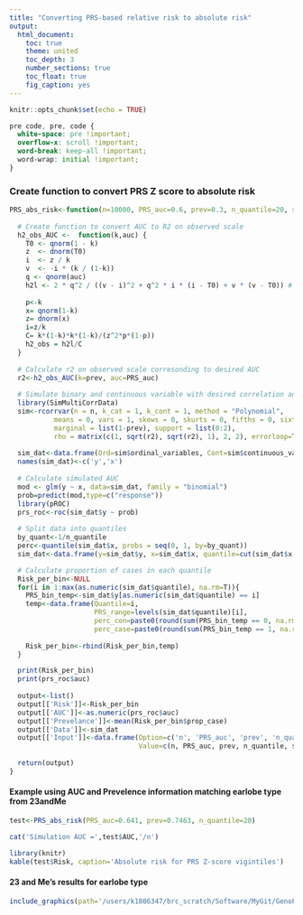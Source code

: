 ---
title: "Converting PRS-based relative risk to absolute risk"
output: 
  html_document:
    toc: true
    theme: united
    toc_depth: 3
    number_sections: true
    toc_float: true
    fig_caption: yes
---

```{r setup, include=FALSE}
knitr::opts_chunk$set(echo = TRUE)
```

<style>
p.caption {
  font-size: 1.5em;
}
</style>

```{css, echo=F}
pre code, pre, code {
  white-space: pre !important;
  overflow-x: scroll !important;
  word-break: keep-all !important;
  word-wrap: initial !important;
}
```

### Create function to convert PRS Z score to absolute risk 

```{r}
PRS_abs_risk<-function(n=10000, PRS_auc=0.6, prev=0.3, n_quantile=20, seed=1){
  
  # Create function to convert AUC to R2 on observed scale
  h2_obs_AUC <-  function(k,auc) {
    T0 <- qnorm(1 - k)
    z  <- dnorm(T0)
    i  <- z / k
    v  <- -i * (k / (1-k))
    q <- qnorm(auc)
    h2l <- 2 * q^2 / ((v - i)^2 + q^2 * i * (i - T0) + v * (v - T0)) # eq 4
    
    p<-k
    x= qnorm(1-k)
    z= dnorm(x)
    i=z/k
    C= k*(1-k)*k*(1-k)/(z^2*p*(1-p))
    h2_obs = h2l/C
  }
  
  # Calculate r2 on observed scale corresonding to desired AUC
  r2<-h2_obs_AUC(k=prev, auc=PRS_auc)
  
  # Simulate binary and continuous variable with desired correlation and prevelance
  library(SimMultiCorrData)
  sim<-rcorrvar(n = n, k_cat = 1, k_cont = 1, method = "Polynomial",
           means = 0, vars = 1, skews = 0, skurts = 0, fifths = 0, sixths = 0,
           marginal = list(1-prev), support = list(0:2),
           rho = matrix(c(1, sqrt(r2), sqrt(r2), 1), 2, 2), errorloop=T, seed=seed)
  
  sim_dat<-data.frame(Ord=sim$ordinal_variables, Cont=sim$continuous_variables)
  names(sim_dat)<-c('y','x')
  
  # Calculate simulated AUC
  mod <- glm(y ~ x, data=sim_dat, family = "binomial")
  prob=predict(mod,type=c("response"))
  library(pROC)
  prs_roc<-roc(sim_dat$y ~ prob)
  
  # Split data into quantiles
  by_quant<-1/n_quantile
  perc<-quantile(sim_dat$x, probs = seq(0, 1, by=by_quant))
  sim_dat<-data.frame(y=sim_dat$y, x=sim_dat$x, quantile=cut(sim_dat$x, quantile(sim_dat$x, prob = seq(0, 1, length = 1/by_quant+1), type = 5) ))

  # Calculate proportion of cases in each quantile
  Risk_per_bin<-NULL
  for(i in 1:max(as.numeric(sim_dat$quantile), na.rm=T)){
    PRS_bin_temp<-sim_dat$y[as.numeric(sim_dat$quantile) == i]
    temp<-data.frame(Quantile=i, 
                     PRS_range=levels(sim_dat$quantile)[i], 
                     perc_con=paste0(round(sum(PRS_bin_temp == 0, na.rm=T)/length(PRS_bin_temp)*100, 2),'%'), 
                     perc_case=paste0(round(sum(PRS_bin_temp == 1, na.rm=T)/length(PRS_bin_temp)*100, 2),'%')) 
                     
    Risk_per_bin<-rbind(Risk_per_bin,temp)
  }

  print(Risk_per_bin)
  print(prs_roc$auc)
  
  output<-list()
  output[['Risk']]<-Risk_per_bin
  output[['AUC']]<-as.numeric(prs_roc$auc)
  output[['Prevelance']]<-mean(Risk_per_bin$prop_case)
  output[['Data']]<-sim_dat
  output[['Input']]<-data.frame(Option=c('n', 'PRS_auc', 'prev', 'n_quantile','seed'),
                                Value=c(n, PRS_auc, prev, n_quantile, seed))
  
  return(output)
}
```

#### Example using AUC and Prevelence information matching earlobe type from 23andMe
```{r, results='hide', warning=F, message=F}
test<-PRS_abs_risk(PRS_auc=0.641, prev=0.7463, n_quantile=20)
```

```{r, warning=F, message=F}
cat('Simulation AUC =',test$AUC,'/n')

library(knitr)
kable(test$Risk, caption='Absolute risk for PRS Z-score vigintiles')
```

#### 23 and Me's results for earlobe type
```{r, fig.cap='23andMe Earlobe table', out.width = "75%", fig.align="center", echo=F}
include_graphics(path='/users/k1806347/brc_scratch/Software/MyGit/GenoPred/Images/PRS_relative_risk_experiment/23andMe_Earlobe.png')
```

